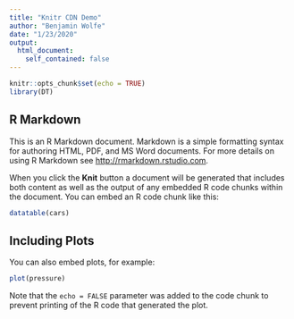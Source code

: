 ```yaml
---
title: "Knitr CDN Demo"
author: "Benjamin Wolfe"
date: "1/23/2020"
output:
  html_document:
    self_contained: false
---
```


```r
knitr::opts_chunk$set(echo = TRUE)
library(DT)
```

## R Markdown

This is an R Markdown document. Markdown is a simple formatting syntax for authoring HTML, PDF, and MS Word documents. For more details on using R Markdown see <http://rmarkdown.rstudio.com>.

When you click the **Knit** button a document will be generated that includes both content as well as the output of any embedded R code chunks within the document. You can embed an R code chunk like this:

```r
datatable(cars)
```

## Including Plots

You can also embed plots, for example:

```r
plot(pressure)
```

Note that the `echo = FALSE` parameter was added to the code chunk to prevent printing of the R code that generated the plot.
